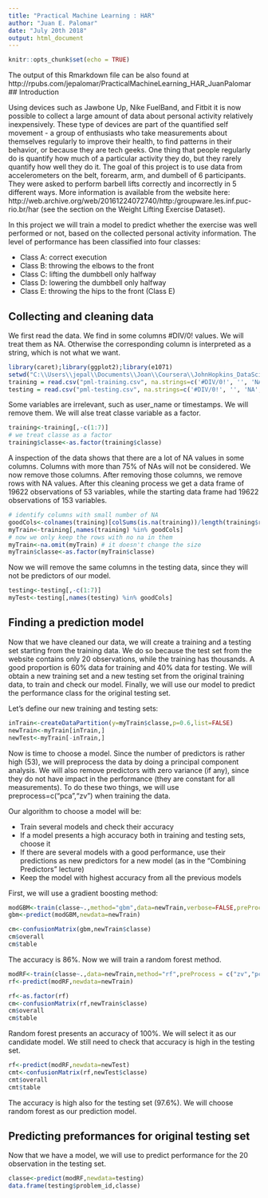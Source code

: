 ---
title: "Practical Machine Learning : HAR"
author: "Juan E. Palomar"
date: "July 20th 2018"
output: html_document
---

```{r setup, include=FALSE}
knitr::opts_chunk$set(echo = TRUE)
```

The output of this Rmarkdown file can be also found at http://rpubs.com/jepalomar/PracticalMachineLearning_HAR_JuanPalomar
## Introduction

Using devices such as Jawbone Up, Nike FuelBand, and Fitbit it is now possible to collect a large amount of data about personal activity relatively inexpensively. These type of devices are part of the quantified self movement - a group of enthusiasts who take measurements about themselves regularly to improve their health, to find patterns in their behavior, or because they are tech geeks. One thing that people regularly do is quantify how much of a particular activity they do, but they rarely quantify how well they do it. The goal of this project is to use data from accelerometers on the belt, forearm, arm, and dumbell of 6 participants. They were asked to perform barbell lifts correctly and incorrectly in 5 different ways. More information is available from the website here: http://web.archive.org/web/20161224072740/http:/groupware.les.inf.puc-rio.br/har (see the section on the Weight Lifting Exercise Dataset).

In this project we will train a model to predict whether the exercise was well performed or not, based on the collected personal activity information. The level of performance has been classified into four classes:

  * Class A: correct execution
  * Class B: throwing the elbows to the front
  * Class C: lifting the dumbbell only halfway
  * Class D: lowering the dumbbell only halfway
  * Class E: throwing the hips to the front (Class E)
  

## Collecting and cleaning data

We first read the data. We find in some columns #DIV/0! values. We will treat them as NA. Otherwise the corresponding column is interpreted as a string, which is not what we want.

```{r data, echo=T, results='hide'}
library(caret);library(ggplot2);library(e1071)
setwd("C:\\Users\\jepal\\Documents\\Joan\\Coursera\\JohnHopkins_DataScience\\PracticalMachineLearning\\CourseProject")
training = read.csv("pml-training.csv", na.strings=c('#DIV/0!', '', 'NA','NaN') ,stringsAsFactors = F)
testing = read.csv("pml-testing.csv", na.strings=c('#DIV/0!', '', 'NA','NaN') ,stringsAsFactors = F)
```

Some variables are irrelevant, such as user_name or timestamps. We will remove them. We will alse treat classe variable as a factor.

```{r data2}
training<-training[,-c(1:7)]
# we treat classe as a factor
training$classe<-as.factor(training$classe)
```

A inspection of the data shows that there are a lot of NA values in some columns. Columns with more than 75% of NAs will not be considered. We now remove those columns. After removing those columns, we remove rows with NA values. After this cleaning process we get a data frame of 19622 observations of 53 variables, while the starting data frame had 19622 observations of 153 variables. 

```{r removeNAs}
# identify columns with small number of NA
goodCols<-colnames(training)[colSums(is.na(training))/length(training$roll_belt)<0.75]
myTrain<-training[,names(training) %in% goodCols]
# now we only keep the rows with no na in them
myTrain<-na.omit(myTrain) # it doesn't change the size
myTrain$classe<-as.factor(myTrain$classe)
```
Now we will remove the same columns in the testing data, since they will not be predictors of our model.
```{r cleantest}
testing<-testing[,-c(1:7)]
myTest<-testing[,names(testing) %in% goodCols]
```


## Finding a prediction model

Now that we have cleaned our data, we will create a training and a testing set starting from the training data. We do so because the test set from the website contains only 20 observations, while the training has thousands. A good proportion is 60% data for training and 40% data for testing. We will obtain a new training set and a new testing set from the original training data, to train and check our model. Finally, we will use our model to predict the performance class for the original testing set.

Let's define our new training and testing sets:

```{r createSets}
inTrain<-createDataPartition(y=myTrain$classe,p=0.6,list=FALSE)
newTrain<-myTrain[inTrain,]
newTest<-myTrain[-inTrain,]
```

Now is time to choose a model. Since the number of predictors is rather high (53), we will preprocess the data by doing a principal component analysis. We will also remove predictors with zero variance (if any), since they do not have impact in the performance (they are constant for all measurements). To do these two things, we will use preprocess=c("pca","zv") when training the data.

Our algorithm to choose a model will be:

  * Train several models and check their accuracy
  * If a model presents a high accuracy both in training and testing sets, choose it
  * If there are several models with a good performance, use their predictions as new predictors for     a new model (as in the "Combining Predictors" lecture)
  * Keep the model with highest accuracy from all the previous models

First, we will use a gradient boosting method:

```{r fitGBM, echo=T, results='hide'}
modGBM<-train(classe~.,method="gbm",data=newTrain,verbose=FALSE,preProcess = c("zv","pca"))
gbm<-predict(modGBM,newdata=newTrain)
```
```{r cmgbm}
cm<-confusionMatrix(gbm,newTrain$classe)
cm$overall
cm$table
```

The accuracy is 86%. Now we will train a random forest method.
```{r fitRF, echo=T, results='hide'}
modRF<-train(classe~.,data=newTrain,method="rf",preProcess = c("zv","pca"))
rf<-predict(modRF,newdata=newTrain)
```
```{r cmrf}
rf<-as.factor(rf)
cm<-confusionMatrix(rf,newTrain$classe)
cm$overall
cm$table
```

Random forest presents an accuracy of 100%. We will select it as our candidate model. We still need to check that accuracy is high in the testing set.

```{r test}
rf<-predict(modRF,newdata=newTest)
cmt<-confusionMatrix(rf,newTest$classe)
cmt$overall
cmt$table
```

The accuracy is high also for the testing set (97.6%). We will choose random forest as our prediction model.

## Predicting preformances for original testing set

Now that we have a model, we will use to predict performance for the 20 observation in the testing set. 

```{r predict}
classe<-predict(modRF,newdata=testing)
data.frame(testing$problem_id,classe)
```
